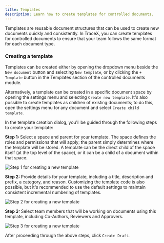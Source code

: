 ```yaml
---
title: Templates
description: Learn how to create templates for controlled documents.
---
```



Templates are reusable document structures that can be used to create new documents quickly and consistently. In TraceX, you can create templates for controlled documents to ensure that your team follows the same format for each document type.

### Creating a template

Templates can be created either by opening the dropdown menu beside the `New document` button and selecting `New template`, or by clicking the `+ Template` button in the Templates section of the controlled documents module. 

Alternatively, a template can be created in a specific document space by opening the settings menu and selecting `Create new template`. It's also possible to create templates as children of existing documents; to do this, open the settings menu for any document and select `Create child template`.

In the template creation dialog, you'll be guided through the following steps to create your template:

**Step 1:** Select a space and parent for your template. The space defines the roles and permissions that will apply; the parent simply determines where the template will be stored. A template can be the direct child of the space itself (at the top level of the space), or it can be a child of a document within that space.

<Image 
src={newTemplate1} 
alt='Step 1 for creating a new template' 
inferSize
quality='max'
/>

**Step 2:** Provide details for your template, including a title, description and prefix, a category, and reason. Customizing the template code is also possible, but it's recommended to use the default settings to maintain consistent incremental numbering of templates.

<Image 
src={newTemplate2} 
alt='Step 2 for creating a new template' 
inferSize
quality='max'
/>

**Step 3:** Select team members that will be working on documents using this template, including Co-Authors, Reviewers and Approvers.

<Image 
src={newTemplate3} 
alt='Step 3 for creating a new template' 
inferSize
quality='max'
/>

After proceeding through the above steps, click `Create Draft`.
